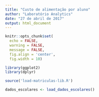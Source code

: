 ```yaml
---
title: "Custo de alimentação por aluno"
author: "Laboratório Analytics"
date: "27 de abril de 2017"
output: html_document
---
```


```r
knitr::opts_chunk$set(
  echo = FALSE,
  warning = FALSE,
  message = FALSE,
  fig.align = 'center',
  fig.width = 10)
```

```r
library(ggplot2)
library(dplyr)

source('load-matriculas-lib.R')
```

```r
dados_escolares <- load_dados_escolares()
```


